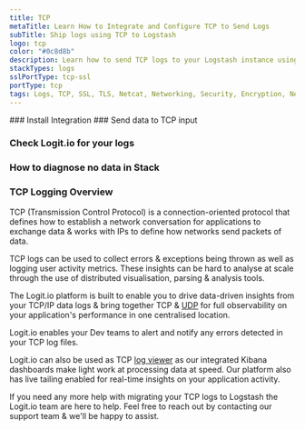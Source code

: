 ```yaml
---
title: TCP
metaTitle: Learn How to Integrate and Configure TCP to Send Logs
subTitle: Ship logs using TCP to Logstash
logo: tcp
color: "#0c8d8b"
description: Learn how to send TCP logs to your Logstash instance using our configuration examples. Simplify sending logs with Logit.io's data config examples and guides.
stackTypes: logs
sslPortType: tcp-ssl
portType: tcp
tags: Logs, TCP, SSL, TLS, Netcat, Networking, Security, Encryption, Network Protocol, Tcp
---
```


<Steps>
  ### Install Integration
  <InstallIntegration/>
  ### Send data to TCP input

  <SendDataToTCP />

  ### Check Logit.io for your logs

  <LaunchStack utmMedium="logs" utmCampaign="tcp" source="tcp" />

  ### How to diagnose no data in Stack

  <DiagnoseNoData />

</Steps>

### TCP Logging Overview

TCP (Transmission Control Protocol) is a connection-oriented protocol that 
defines how to establish a network conversation for applications to exchange 
data & works with IPs to define how networks send packets of data.

TCP logs can be used to collect errors & exceptions being thrown as well as 
logging user activity metrics. These insights can be hard to analyse at scale 
through the use of distributed visualisation, parsing & analysis tools. 

The Logit.io platform is built to enable you to drive data-driven insights 
from your TCP/IP data logs & bring together TCP & [UDP](/integrations/log-management/protocols/udp) for 
full observability on your application's performance in one centralised location. 

Logit.io enables your Dev teams to alert and notify any errors detected in your TCP log files. 

Logit.io can also be used as TCP [log viewer](https://logit.io/solutions/log-viewer/) as 
our integrated Kibana dashboards make light work at processing data at speed. 
Our platform also has live tailing enabled for real-time insights on your application activity.

If you need any more help with migrating your TCP logs to Logstash the 
Logit.io team are here to help. Feel free to reach out by contacting our 
support team <IntercomButton text="via live chat" /> & we'll be happy to assist.
    

